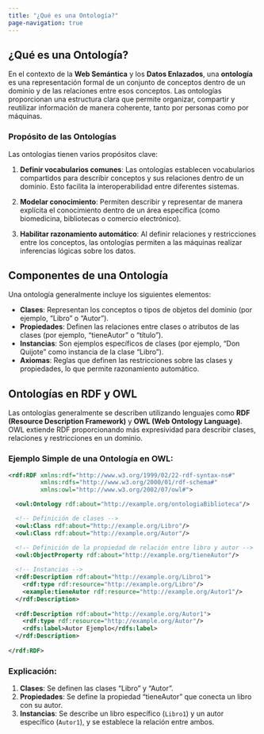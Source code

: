 ```yaml
---
title: "¿Qué es una Ontología?"
page-navigation: true
---
```


## ¿Qué es una Ontología?

En el contexto de la **Web Semántica** y los **Datos Enlazados**, una **ontología** es una representación formal de un conjunto de conceptos dentro de un dominio y de las relaciones entre esos conceptos. Las ontologías proporcionan una estructura clara que permite organizar, compartir y reutilizar información de manera coherente, tanto por personas como por máquinas.

### Propósito de las Ontologías

Las ontologías tienen varios propósitos clave:

1. **Definir vocabularios comunes**: Las ontologías establecen vocabularios compartidos para describir conceptos y sus relaciones dentro de un dominio. Esto facilita la interoperabilidad entre diferentes sistemas.
   
2. **Modelar conocimiento**: Permiten describir y representar de manera explícita el conocimiento dentro de un área específica (como biomedicina, bibliotecas o comercio electrónico).
   
3. **Habilitar razonamiento automático**: Al definir relaciones y restricciones entre los conceptos, las ontologías permiten a las máquinas realizar inferencias lógicas sobre los datos.

## Componentes de una Ontología

Una ontología generalmente incluye los siguientes elementos:

- **Clases**: Representan los conceptos o tipos de objetos del dominio (por ejemplo, "Libro" o "Autor").
- **Propiedades**: Definen las relaciones entre clases o atributos de las clases (por ejemplo, "tieneAutor" o "título").
- **Instancias**: Son ejemplos específicos de clases (por ejemplo, "Don Quijote" como instancia de la clase "Libro").
- **Axiomas**: Reglas que definen las restricciones sobre las clases y propiedades, lo que permite razonamiento automático.

## Ontologías en RDF y OWL

Las ontologías generalmente se describen utilizando lenguajes como **RDF (Resource Description Framework)** y **OWL (Web Ontology Language)**. OWL extiende RDF proporcionando más expresividad para describir clases, relaciones y restricciones en un dominio.

### Ejemplo Simple de una Ontología en OWL:

```xml
<rdf:RDF xmlns:rdf="http://www.w3.org/1999/02/22-rdf-syntax-ns#"
         xmlns:rdfs="http://www.w3.org/2000/01/rdf-schema#"
         xmlns:owl="http://www.w3.org/2002/07/owl#">

  <owl:Ontology rdf:about="http://example.org/ontologiaBiblioteca"/>

  <!-- Definición de clases -->
  <owl:Class rdf:about="http://example.org/Libro"/>
  <owl:Class rdf:about="http://example.org/Autor"/>

  <!-- Definición de la propiedad de relación entre libro y autor -->
  <owl:ObjectProperty rdf:about="http://example.org/tieneAutor"/>
  
  <!-- Instancias -->
  <rdf:Description rdf:about="http://example.org/Libro1">
    <rdf:type rdf:resource="http://example.org/Libro"/>
    <example:tieneAutor rdf:resource="http://example.org/Autor1"/>
  </rdf:Description>
  
  <rdf:Description rdf:about="http://example.org/Autor1">
    <rdf:type rdf:resource="http://example.org/Autor"/>
    <rdfs:label>Autor Ejemplo</rdfs:label>
  </rdf:Description>
  
</rdf:RDF>
```

### Explicación:
1. **Clases**: Se definen las clases "Libro" y "Autor".
2. **Propiedades**: Se define la propiedad "tieneAutor" que conecta un libro con su autor.
3. **Instancias**: Se describe un libro específico (`Libro1`) y un autor específico (`Autor1`), y se establece la relación entre ambos.
